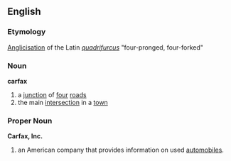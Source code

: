 == English ==
=== Etymology ===
[[Anglicisation]] of the Latin ''[[quadrifurcus]]'' "four-pronged, four-forked"

=== Noun ===
'''carfax'''
# a [[junction]] of [[four]] [[roads]]
# the main [[intersection]] in a [[town]]

===Proper Noun===
'''Carfax, Inc.'''
# an American company that provides information on used [[automobiles]].